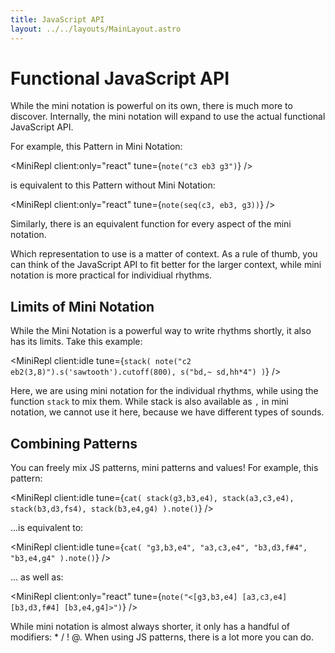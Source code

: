 ```yaml
---
title: JavaScript API
layout: ../../layouts/MainLayout.astro
---
```



# Functional JavaScript API

While the mini notation is powerful on its own, there is much more to discover.
Internally, the mini notation will expand to use the actual functional JavaScript API.

For example, this Pattern in Mini Notation:

<MiniRepl client:only="react" tune={`note("c3 eb3 g3")`} />

is equivalent to this Pattern without Mini Notation:

<MiniRepl client:only="react" tune={`note(seq(c3, eb3, g3))`} />

Similarly, there is an equivalent function for every aspect of the mini notation.

Which representation to use is a matter of context. As a rule of thumb, you can think of the JavaScript API
to fit better for the larger context, while mini notation is more practical for individiual rhythms.

## Limits of Mini Notation

While the Mini Notation is a powerful way to write rhythms shortly, it also has its limits. Take this example:

<MiniRepl
  client:idle
  tune={`stack(
  note("c2 eb2(3,8)").s('sawtooth').cutoff(800),
  s("bd,~ sd,hh*4")
)`}
/>

Here, we are using mini notation for the individual rhythms, while using the function `stack` to mix them.
While stack is also available as `,` in mini notation, we cannot use it here, because we have different types of sounds.

## Combining Patterns

You can freely mix JS patterns, mini patterns and values! For example, this pattern:

<MiniRepl
  client:idle
  tune={`cat(
  stack(g3,b3,e4),
  stack(a3,c3,e4),
  stack(b3,d3,fs4),
  stack(b3,e4,g4)
).note()`}
/>

...is equivalent to:

<MiniRepl
  client:idle
  tune={`cat(
  "g3,b3,e4",
  "a3,c3,e4",
  "b3,d3,f#4",
  "b3,e4,g4"
).note()`}
/>

... as well as:

<MiniRepl client:only="react" tune={`note("<[g3,b3,e4] [a3,c3,e4] [b3,d3,f#4] [b3,e4,g4]>")`} />

While mini notation is almost always shorter, it only has a handful of modifiers: \* / ! @.
When using JS patterns, there is a lot more you can do.
